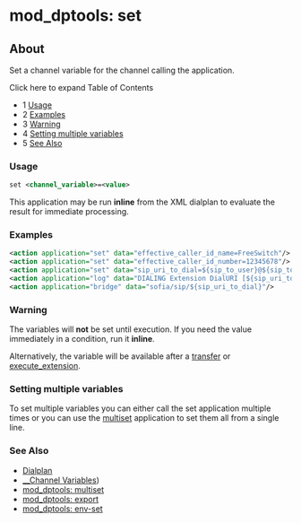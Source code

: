 
# mod_dptools: set 

 

## About

Set a channel variable for the channel calling the application.

  
Click here to expand Table of Contents

* 1 [Usage](#usage)
* 2 [Examples](#examples)
* 3 [Warning](#warning)
* 4 [Setting multiple variables](#setting-multiple-variables)
* 5 [See Also](#see-also)

### Usage

```xml
set <channel_variable>=<value>
```

This application may be run **inline** from the XML dialplan to evaluate the result for immediate processing.

### Examples

```xml
<action application="set" data="effective_caller_id_name=FreeSwitch"/>
<action application="set" data="effective_caller_id_number=12345678"/>
<action application="set" data="sip_uri_to_dial=${sip_to_user}@${sip_to_host}"/>
<action application="log" data="DIALING Extension DialURI [${sip_uri_to_dial}]\n"/>
<action application="bridge" data="sofia/sip/${sip_uri_to_dial}"/>
```

### Warning

The variables will **not** be set until execution. If you need the value immediately in a condition, run it **inline**.

Alternatively, the variable will be available after a [transfer](./6586616.mdx#about) or [execute\_extension](./6586595.mdx#about).

### Setting multiple variables

To set multiple variables you can either call the set application multiple times or you can use the [multiset](./6586655.mdx#about) application to set them all from a single line.

### See Also

* [Dialplan](../../Dialplan/index.mdx#about)
* [\_\_Channel Variables](../../Dialplan/Variables-Archive/x__Channel-Variables_1048892.mdx))
* [mod\_dptools: multiset](./6586655.mdx#about)
* [mod\_dptools: export](./6586592.mdx#about)
* [mod\_dptools: env-set](./61210799.mdx#about)


